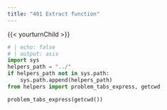```yaml
---
title: "401 Extract function"
---
```


{{< yourturnChild >}}

```python
# | echo: false
# | output: asis
import sys
helpers_path = "../"
if helpers_path not in sys.path:
    sys.path.append(helpers_path)
from helpers import problem_tabs_express, getcwd

problem_tabs_express(getcwd())
```
